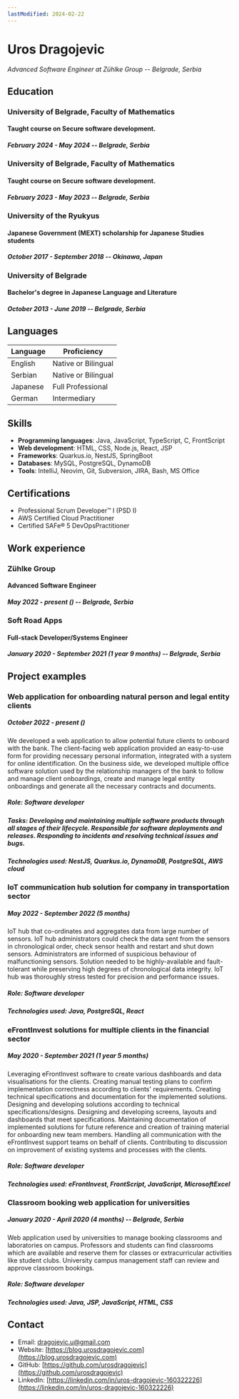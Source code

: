 ```yaml
---
lastModified: 2024-02-22
---
```



# Uros Dragojevic
*Advanced Software Engineer at Zühlke Group -- Belgrade, Serbia*

## Education

### University of Belgrade, Faculty of Mathematics
#### Taught course on Secure software development.
##### *February 2024 - May 2024 -- Belgrade, Serbia*


### University of Belgrade, Faculty of Mathematics
#### Taught course on Secure software development.
##### *February 2023 - May 2023 -- Belgrade, Serbia*


### University of the Ryukyus
#### Japanese Government (MEXT) scholarship for Japanese Studies students
##### *October 2017 - September 2018 -- Okinawa, Japan*


### University of Belgrade
#### Bachelor's degree in Japanese Language and Literature
##### *October 2013 - June 2019 -- Belgrade, Serbia*

## Languages

| Language | Proficiency         |
|----------|---------------------|
| English  | Native or Bilingual |
| Serbian  | Native or Bilingual |
| Japanese | Full Professional   |
| German   | Intermediary        |

## Skills

- **Programming languages**: Java, JavaScript, TypeScript, C, FrontScript
- **Web development**: HTML, CSS, Node.js, React, JSP
- **Frameworks**: Quarkus.io, NestJS, SpringBoot
- **Databases**: MySQL, PostgreSQL, DynamoDB
- **Tools**: IntelliJ, Neovim, Git, Subversion, JIRA, Bash, MS Office

## Certifications

- Professional Scrum Developer™ I (PSD I)
- AWS Certified Cloud Practitioner
- Certified SAFe® 5 DevOpsPractitioner

## Work experience

### Zühlke Group
#### Advanced Software Engineer
##### *May 2022 - present (<CurrentEmploymentDuration startYear={2022} startMonth={5}/>) -- Belgrade, Serbia*

### Soft Road Apps
#### Full-stack Developer/Systems Engineer
##### *January 2020 - September 2021 (1 year 9 months) -- Belgrade, Serbia*

<div style="page-break-after: always;"></div>

## Project examples

### Web application for onboarding natural person and legal entity clients
##### *October 2022 - present (<CurrentEmploymentDuration client:load startYear={2022} startMonth={10}/>)*

We developed a web application to allow potential future clients to onboard with the bank. The client-facing web application provided an easy-to-use form for providing necessary personal information, 
integrated with a system for online identification. On the business side, we developed multiple office software solution used by the relationship managers of the bank to follow and manage client onboardings, create and manage legal entity onboardings and generate all the necessary contracts and documents.

##### **Role**: Software developer
##### **Tasks**: Developing and maintaining multiple software products through all stages of their lifecycle. Responsible for software deployments and releases. Responding to incidents and resolving technical issues and bugs.
##### **Technologies used**: NestJS, Quarkus.io, DynamoDB, PostgreSQL, AWS cloud


### IoT communication hub solution for company in transportation sector
##### *May 2022 - September 2022 (5 months)*

IoT hub that co-ordinates and aggregates data from large number of sensors.
IoT hub administrators could check the data sent from the sensors in chronological order, check sensor health and restart and shut down sensors.
Administrators are informed of suspicious behaviour of malfunctioning sensors.
Solution needed to be highly-available and fault-tolerant while preserving high degrees of chronological data integrity.
IoT hub was thoroughly stress tested for precision and performance issues.

##### **Role**: Software developer
##### **Technologies used**: Java, PostgreSQL, React

### eFrontInvest solutions for multiple clients in the financial sector
##### *May 2020 - September 2021 (1 year 5 months)*

Leveraging eFrontInvest software to create various dashboards and data visualisations for the clients.
Creating manual testing plans to confirm implementation correctness according to clients' requirements.
Creating technical specifications and documentation for the implemented solutions.
Designing and developing solutions according to technical specifications/designs.
Designing and developing screens, layouts and dashboards that meet specifications.
Maintaining documentation of implemented solutions for future reference and creation of training material for onboarding new team members.
Handling all communication with the eFrontInvest support teams on behalf of clients.
Contributing to discussion on improvement of existing systems and processes with the clients.

##### **Role**: Software developer

##### **Technologies used**: eFrontInvest, FrontScript, JavaScript, MicrosoftExcel

<div style="page-break-after: always;"></div>

### Classroom booking web application for universities
##### *January 2020 - April 2020 (4 months) -- Belgrade, Serbia*

Web application used by universities to manage booking classrooms and laboratories on campus.
Professors and students can find classrooms which are available and reserve them for classes or extracurricular activities like student clubs.
University campus management staff can review and approve classroom bookings.

##### **Role**: Software developer

##### **Technologies used**: Java, JSP, JavaScript, HTML, CSS

## Contact

- Email: [dragojevic.u@gmail.com](mailto:dragojevic.u@gmail.com)
- Website: [https://blog.urosdragojevic.com](https://blog.urosdragojevic.com)
- GitHub: [https://github.com/urosdragojevic](https://github.com/urosdragojevic)
- LinkedIn: [https://linkedin.com/in/uros-dragojevic-160322226](https://linkedin.com/in/uros-dragojevic-160322226)
